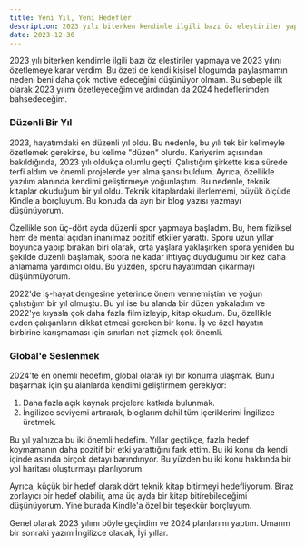 ```yaml
---
title: Yeni Yıl, Yeni Hedefler
description: 2023 yılı biterken kendimle ilgili bazı öz eleştiriler yapmaya, 2023 yılını özetlemeye ve 2024 yılı hedefleri belirlemeye karar verdim.
date: 2023-12-30
---
```


2023 yılı biterken kendimle ilgili bazı öz eleştiriler yapmaya ve 2023 yılını özetlemeye karar verdim. Bu özeti de kendi kişisel blogumda paylaşmamın nedeni beni daha çok motive edeceğini düşünüyor olmam. Bu sebeple ilk olarak 2023 yılımı özetleyeceğim ve ardından da 2024 hedeflerimden bahsedeceğim.

### Düzenli Bir Yıl

2023, hayatımdaki en düzenli yıl oldu. Bu nedenle, bu yılı tek bir kelimeyle özetlemek gerekirse, bu kelime "düzen" olurdu. Kariyerim açısından bakıldığında, 2023 yılı oldukça olumlu geçti. Çalıştığım şirkette kısa sürede terfi aldım ve önemli projelerde yer alma şansı buldum. Ayrıca, özellikle yazılım alanında kendimi geliştirmeye yoğunlaştım. Bu nedenle, teknik kitaplar okuduğum bir yıl oldu. Teknik kitaplardaki ilerlememi, büyük ölçüde Kindle'a borçluyum. Bu konuda da ayrı bir blog yazısı yazmayı düşünüyorum.

Özellikle son üç-dört ayda düzenli spor yapmaya başladım. Bu, hem fiziksel hem de mental açıdan inanılmaz pozitif etkiler yarattı. Sporu uzun yıllar boyunca yapıp bırakan biri olarak, orta yaşlara yaklaşırken spora yeniden bu şekilde düzenli başlamak, spora ne kadar ihtiyaç duyduğumu bir kez daha anlamama yardımcı oldu. Bu yüzden, sporu hayatımdan çıkarmayı düşünmüyorum.

2022'de iş-hayat dengesine yeterince önem vermemiştim ve yoğun çalıştığım bir yıl olmuştu. Bu yıl ise bu alanda bir düzen yakaladım ve 2022'ye kıyasla çok daha fazla film izleyip, kitap okudum. Bu, özellikle evden çalışanların dikkat etmesi gereken bir konu. İş ve özel hayatın birbirine karışmaması için sınırları net çizmek çok önemli.

### Global'e Seslenmek

2024'te en önemli hedefim, global olarak iyi bir konuma ulaşmak. Bunu başarmak için şu alanlarda kendimi geliştirmem gerekiyor:

1. Daha fazla açık kaynak projelere katkıda bulunmak.
2. İngilizce seviyemi artırarak, bloglarım dahil tüm içeriklerimi İngilizce üretmek.

Bu yıl yalnızca bu iki önemli hedefim. Yıllar geçtikçe, fazla hedef koymamanın daha pozitif bir etki yarattığını fark ettim. Bu iki konu da kendi içinde aslında birçok detayı barındırıyor. Bu yüzden bu iki konu hakkında bir yol haritası oluşturmayı planlıyorum.

Ayrıca, küçük bir hedef olarak dört teknik kitap bitirmeyi hedefliyorum. Biraz zorlayıcı bir hedef olabilir, ama üç ayda bir kitap bitirebileceğimi düşünüyorum. Yine burada Kindle'a özel bir teşekkür borçluyum.

Genel olarak 2023 yılımı böyle geçirdim ve 2024 planlarımı yaptım.
Umarım bir sonraki yazım İngilizce olacak,
İyi yıllar.

